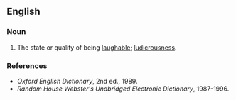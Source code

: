 ==English==

===Noun===
{{en-noun|-}}
#The state or quality of being [[laughable]]; [[ludicrousness]].

===References===
*''Oxford English Dictionary'', 2nd ed., 1989.
*''Random House Webster's Unabridged Electronic Dictionary'', 1987-1996.